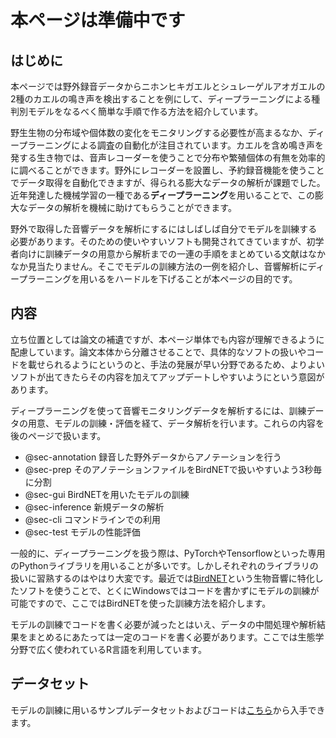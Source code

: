 # 本ページは準備中です

## はじめに 

本ページでは野外録音データからニホンヒキガエルとシュレーゲルアオガエルの2種のカエルの鳴き声を検出することを例にして、ディープラーニングによる種判別モデルをなるべく簡単な手順で作る方法を紹介しています。

野生生物の分布域や個体数の変化をモニタリングする必要性が高まるなか、ディープラーニングによる調査の自動化が注目されています。カエルを含め鳴き声を発する生き物では、音声レコーダーを使うことで分布や繁殖個体の有無を効率的に調べることができます。野外にレコーダーを設置し、予約録音機能を使うことでデータ取得を自動化できますが、得られる膨大なデータの解析が課題でした。近年発達した機械学習の一種である**ディープラーニング**を用いることで、この膨大なデータの解析を機械に助けてもらうことができます。

野外で取得した音響データを解析にするにはしばしば自分でモデルを訓練する必要があります。そのための使いやすいソフトも開発されてきていますが、初学者向けに訓練データの用意から解析までの一連の手順をまとめている文献はなかなか見当たりません。そこでモデルの訓練方法の一例を紹介し、音響解析にディープラーニングを用いるをハードルを下げることが本ページの目的です。

## 内容 {#sec-index-contents}

立ち位置としては論文の補遺ですが、本ページ単体でも内容が理解できるように配慮しています。論文本体から分離させることで、具体的なソフトの扱いやコードを載せられるようにというのと、手法の発展が早い分野であるため、よりよいソフトが出てきたらその内容を加えてアップデートしやすいようにという意図があります。

ディープラーニングを使って音響モニタリングデータを解析するには、訓練データの用意、モデルの訓練・評価を経て、データ解析を行います。これらの内容を後のページで扱います。

- @sec-annotation 録音した野外データからアノテーションを行う
- @sec-prep そのアノテーションファイルをBirdNETで扱いやすいよう3秒毎に分割
- @sec-gui BirdNETを用いたモデルの訓練
- @sec-inference 新規データの解析
- @sec-cli コマンドラインでの利用
- @sec-test モデルの性能評価


一般的に、ディープラーニングを扱う際は、PyTorchやTensorflowといった専用のPythonライブラリを用いることが多いです。しかしそれぞれのライブラリの扱いに習熟するのはやはり大変です。最近では[BirdNET](https://github.com/kahst/BirdNET-Analyzer)という生物音響に特化したソフトを使うことで、とくにWindowsではコードを書かずにモデルの訓練が可能ですので、ここではBirdNETを使った訓練方法を紹介します。

モデルの訓練でコードを書く必要が減ったとはいえ、データの中間処理や解析結果をまとめるにあたっては一定のコードを書く必要があります。ここでは生態学分野で広く使われているR言語を利用しています。

## データセット {#sec-index-dataset}

モデルの訓練に用いるサンプルデータセットおよびコードは[こちら](https://github.com/kaede-kmr/frog-DL-example)から入手できます。

<!--
> GitHubのダウンロード方法を記す

## 引用方法 {#sec-index-reference}

この内容がもし役立てば以下の文献を引用ください。

木村楓. 2024. ディープラーニングによるカエル類の音響モニタリング入門. （in prep）

内容について間違いや改善点を見つけたら、[issue](https://github.com/kaede-kmr/frog-DL-example/issues)にてご教示いただけますと大変ありがたいです。
-->
